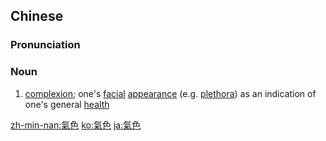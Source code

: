 {{also|气色}}
==Chinese==
{{zh-forms|s=气色}}

===Pronunciation===
{{zh-pron
|m=qìsè
|c=hei3 sik1
|h=pfs=hi-set
|mn=khì-sek
|cat=n
}}

===Noun===
{{zh-noun}}

# [[complexion]]; one's [[facial]] [[appearance]] (e.g. [[plethora]]) as an indication of one's general [[health]]

[[zh-min-nan:氣色]]
[[ko:氣色]]
[[ja:氣色]]